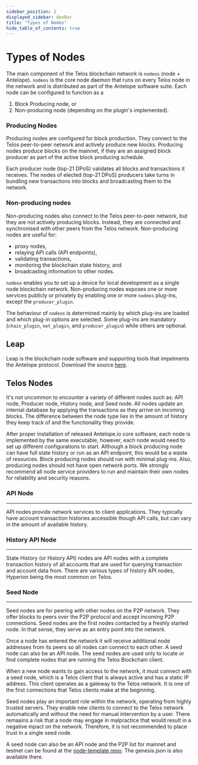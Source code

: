 ```yaml
---
sidebar_position: 2
displayed_sidebar: devBar
title: "Types of Nodes"
hide_table_of_contents: true
---
```


# Types of Nodes

The main component of the Telos blockchain network is `nodeos` (node + Antelope). `nodeos` is the core node daemon that runs on every Telos node in the network and is distributed as part of the Antelope software suite. Each node can be configured to function as a

1. Block Producing node, or
2. Non-producing node (depending on the plugin's implemented).

### Producing Nodes
Producing nodes are configured for block production. They connect to the Telos peer-to-peer network and actively produce new blocks. Producing nodes produce blocks on the mainnet, if they are an assigned block producer as part of the active block producing schedule.

Each producer node (top-21 DPoS) validates all blocks and transactions it receives. The nodes of elected (top-21 DPoS) producers take turns in bundling new transactions into blocks and broadcasting them to the network.

### Non-producing nodes
Non-producing nodes also connect to the Telos peer-to-peer network, but they are not actively producing blocks. Instead, they are connected and synchronised with other peers from the Telos network.  Non-producing nodes are useful for:
- proxy nodes, 
- relaying API calls (API endpoints), 
- validating transactions, 
- monitoring the blockchain state history, and 
- broadcasting information to other nodes.

`nodeos` enables you to set up a device for local development as a single node blockchain network.
Non-producing nodes exposes one or more services publicly or privately by enabling one or more `nodeos` plug-ins, except the `producer_plugin`.

The behaviour of `nodeos` is determined mainly by which plug-ins are loaded and which plug-in options are selected. Some plug-ins are mandatory (`chain_plugin`, `net_plugin`, and `producer_plugin`) while others are optional. 

## Leap
Leap is the blockchain node software and supporting tools that impelments the Antelope protocol. Download the source [here](https://github.com/AntelopeIO/leap).

## Telos Nodes
It's not uncommon to encounter a variety of different nodes such as: API node, Producer node, History node, and Seed node. All nodes update an internal database by applying the transactions as they arrive on incoming blocks. The difference between the node type lies in the amount of history they keep track of and the functionality they provide.

After proper installation of released Antelope.io core software, each node is implemented by the same executable, however, each node would need to set up different configurations to start. Although a block producing node can have full state history or run as an API endpoint, this would be a waste of resources. Block producing nodes should run with minimal plug-ins. Also, producing nodes should not have open network ports. We strongly recommend all node service providers to run and maintain their own nodes for reliability and security reasons.

### API Node
---------                                       --------
API nodes provide network services to client applications. They typically have account transaction histories accessible though API calls, but can vary in the amount of available history.

### History API Node
--------                                        ---------
State History (or History API) nodes are API nodes with a complete transaction history of all accounts that are used for querying transaction and account data from. There are various types of history API nodes, Hyperion being the most common on Telos.

### Seed Node   
-----------                                     --------------
Seed nodes are for peering with other nodes on the P2P network. They offer blocks to peers over the P2P protocol and accept incoming P2P connections. Seed nodes are the first nodes contacted by a freshly started node. In that sense, they serve as an entry point into the network.

Once a node has entered the network it will receive additional node addresses from its peers so all nodes can connect to each other. A seed node can also be an API node. The seed nodes are used only to locate or find complete nodes that are running the Telos Blockchain client.

When a new node wants to gain access to the network, it must connect with a seed node, which is a Telos client that is always active and has a static IP address. This client operates as a gateway to the Telos network. It is one of the first connections that Telos clients make at the beginning.

Seed nodes play an important role within the network, operating from highly trusted servers. They enable new clients to connect to the Telos network automatically and without the need for manual intervention by a user. There remaains a risk that a node may engage in malpractice that would result in a negative mpact on the network. Therefore, it is not recommended to place trust in a single seed node.

A seed node can also be an API node and the P2P list for mainnet and testnet can be found at the [node-template repo](https://github.com/telosnetwork/node-template). The genesis.json is also available there.
